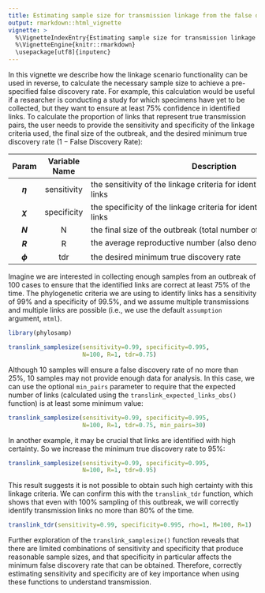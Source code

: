 ```yaml
---
title: Estimating sample size for transmission linkage from the false discovery rate
output: rmarkdown::html_vignette
vignette: >
  %\VignetteIndexEntry{Estimating sample size for transmission linkage from the false discovery rate}
  %\VignetteEngine{knitr::rmarkdown}
  \usepackage[utf8]{inputenc}
---
```


In this vignette we describe how the linkage scenario functionality can be used in reverse, to calculate the necessary sample size to achieve a pre-specified false discovery rate. For example, this calculation would be useful if a researcher is conducting a study for which specimens have yet to be collected, but they want to ensure at least 75% confidence in identified links. To calculate the proportion of links that represent true transmission pairs, the user needs to provide the sensitivity and specificity of the linkage criteria used, the final size of the outbreak, and the desired minimum true discovery rate ($1-\text{False Discovery Rate}$):

| Param | Variable Name | <span style="display: inline-block; width:500px">Description</span> |
|:-----:|:-------------:|-------------|
|   **$\eta$**   |       sensitivity       | the sensitivity of the linkage criteria for identifying transmission links          |
|   **$\chi$**   |       specificity       | the specificity of the linkage criteria for identifying transmission links          |
|   **$N$**   |       N       | the final size of the outbreak (total number of infections)           |
|   **$R$**   |       R       | the average reproductive number (also denoted $R_\text{pop}$, see below)           |
|   **$\phi$**   |       tdr       | the desired minimum true discovery rate          |

Imagine we are interested in collecting enough samples from an outbreak of 100 cases to ensure that the identified links are correct at least 75% of the time. The phylogenetic criteria we are using to identify links has a sensitivity of 99% and a specificity of 99.5%, and we assume multiple transmissions and multiple links are possible (i.e., we use the default `assumption` argument, `mtml`).

```r
library(phylosamp)
```

```r

translink_samplesize(sensitivity=0.99, specificity=0.995, 
                     N=100, R=1, tdr=0.75)

```

Although 10 samples will ensure a false discovery rate of no more than 25%, 10 samples may not provide enough data for analysis. In this case, we can use the optional `min_pairs` parameter to require that the expected number of links (calculated using the `translink_expected_links_obs()` function) is at least some minimum value:

```r

translink_samplesize(sensitivity=0.99, specificity=0.995, 
                     N=100, R=1, tdr=0.75, min_pairs=30)

```

In another example, it may be crucial that links are identified with high certainty. So we increase the minimum true discovery rate to 95%:

```r

translink_samplesize(sensitivity=0.99, specificity=0.995, 
                     N=100, R=1, tdr=0.95)

```

This result suggests it is not possible to obtain such high certainty with this linkage criteria. We can confirm this with the `translink_tdr` function, which shows that even with 100% sampling of this outbreak, we will correctly identify transmission links no more than 80% of the time.

```r

translink_tdr(sensitivity=0.99, specificity=0.995, rho=1, M=100, R=1)

```

Further exploration of the `translink_samplesize()` function reveals that there are limited combinations of sensitivity and specificity that produce reasonable sample sizes, and that specificity in particular affects the minimum false discovery rate that can be obtained. Therefore, correctly estimating sensitivity and specificity are of key importance when using these functions to understand transmission.